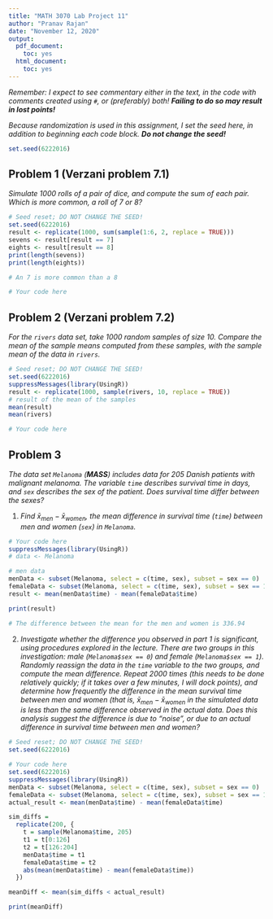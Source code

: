 ```yaml
---
title: "MATH 3070 Lab Project 11"
author: "Pranav Rajan"
date: "November 12, 2020"
output:
  pdf_document:
    toc: yes
  html_document:
    toc: yes
---
```


*Remember: I expect to see commentary either in the text, in the code with comments created using `#`, or (preferably) both! **Failing to do so may result in lost points!***

*Because randomization is used in this assignment, I set the seed here, in addition to beginning each code block. **Do not change the seed!***

```r
set.seed(6222016)
```

## Problem 1 (Verzani problem 7.1)
*Simulate 1000 rolls of a pair of dice, and compute the sum of each pair. Which is more common, a roll of 7 or 8?*

```r
# Seed reset; DO NOT CHANGE THE SEED!
set.seed(6222016)
result <- replicate(1000, sum(sample(1:6, 2, replace = TRUE)))
sevens <- result[result == 7]
eights <- result[result == 8]
print(length(sevens))
print(length(eights))

# An 7 is more common than a 8
```

```r
# Your code here
```

## Problem 2 (Verzani problem 7.2)
*For the `rivers` data set, take 1000 random samples of size 10. Compare the mean of the sample means computed from these samples, with the sample mean of the data in `rivers`.*

```r
# Seed reset; DO NOT CHANGE THE SEED!
set.seed(6222016)
suppressMessages(library(UsingR))
result <- replicate(1000, sample(rivers, 10, replace = TRUE))
# result of the mean of the samples
mean(result)
mean(rivers)
```

```r
# Your code here
```

## Problem 3
*The data set `Melanoma` (**MASS**) includes data for 205 Danish patients with malignant melanoma. The variable `time` describes survival time in days, and `sex` describes the sex of the patient. Does survival time differ between the sexes?*

1. *Find $\bar{x}_{\text{men}} - \bar{x}_{\text{women}}$, the mean difference in survival time (`time`) between men and women (`sex`) in `Melanoma`.*

```r
# Your code here
suppressMessages(library(UsingR))
# data <- Melanoma

# men data
menData <- subset(Melanoma, select = c(time, sex), subset = sex == 0)
femaleData <- subset(Melanoma, select = c(time, sex), subset = sex == 1)
result <- mean(menData$time) - mean(femaleData$time)

print(result)

# The difference between the mean for the men and women is 336.94

```

2. *Investigate whether the difference you observed in part 1 is significant, using procedures explored in the lecture. There are two groups in this investigation: male (`Melanoma$sex == 0`) and female (`Melanoma$sex == 1`). Randomly reassign the data in the `time` variable to the two groups, and compute the mean difference. Repeat 2000 times (this needs to be done relatively quickly; if it takes over a few minutes, I will dock points), and determine how frequently the difference in the mean survival time between men and women (that is, $\bar{x}_{\text{men}} - \bar{x}_{\text{women}}$ in the simulated data is less than the same difference observed in the actual data. Does this analysis suggest the difference is due to "noise", or due to an actual difference in survival time between men and women?*

```r
# Seed reset; DO NOT CHANGE THE SEED!
set.seed(6222016)
```

```r
# Your code here
set.seed(6222016)
suppressMessages(library(UsingR))
menData <- subset(Melanoma, select = c(time, sex), subset = sex == 0)
femaleData <- subset(Melanoma, select = c(time, sex), subset = sex == 1)
actual_result <- mean(menData$time) - mean(femaleData$time)

sim_diffs = 
  replicate(200, {
    t = sample(Melanoma$time, 205)
    t1 = t[0:126]
    t2 = t[126:204]
    menData$time = t1
    femaleData$time = t2
    abs(mean(menData$time) - mean(femaleData$time))
  })

meanDiff <- mean(sim_diffs < actual_result)

print(meanDiff)


```